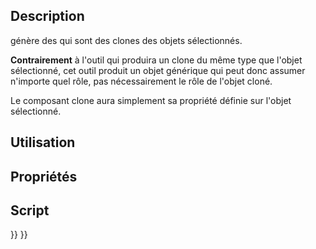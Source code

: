 <languages/>

{{Docnav/fr
|
|
|[[Arch_Workbench/fr|Atelier Arch]]
|IconL=
|IconR=
|IconC=Workbench_Arch.svg
}}

{{VeryImportantMessage|Cette commande est obsolète.<br>
Elle n'est plus disponible depuis {{VersionPlus/fr|1.0}}. Utilisez plutôt [[Draft_Clone/fr|Draft Cloner]].}}

<div class="mw-translate-fuzzy">
{{GuiCommand/fr
|Name=Arch CloneComponent‏‎‏‎
|Name/fr=Arch Cloner un composant
|MenuLocation=Arch → Utilitaires → Cloner un composant
|Workbenches=[[Arch_Workbench/fr|Arch]]
|Shortcut={{KEY|C}}, {{KEY|C‏‎}}
|SeeAlso=[[Draft_Clone/fr|Draft Cloner]], [[Arch_Component/fr|Arch Composant]]
}}
</div>

==Description==

{{Button|[[Image:Arch_CloneComponent.svg|16px]] [[Arch_CloneComponent/fr|Arch Cloner un composant]]}} génère des {{Button|[[Image:Arch_Component.svg|16px]] [[Arch_Component|Arch Composants]]}} qui sont des clones des objets sélectionnés.

'''Contrairement''' à l'outil {{Button|[[Image:Draft_Clone.svg|16px]] [[Draft_Clone/fr|Draft Cloner]]}} qui produira un clone du même type que l'objet sélectionné, cet outil produit un objet {{KEY|[[Image:Arch_Component.svg|16px]] [[Arch_Component/fr|Arch Composant]]}} générique qui peut donc assumer n'importe quel rôle, pas nécessairement le rôle de l'objet cloné.

Le composant clone aura simplement sa propriété {{PropertyData|CloneOf}} définie sur l'objet sélectionné.

<span id="Usage"></span>
== Utilisation ==


<span id="Properties"></span>
== Propriétés ==


<span id="Scripting"></span>
== Script ==


{{Docnav/fr
|
|
|[[Arch_Workbench/fr|Atelier Arch]]
|IconL=
|IconR=
|IconC=Workbench_Arch.svg
}}

{{BIM_Tools_navi{{#translation:}}}}
{{Userdocnavi{{#translation:}}}}